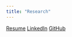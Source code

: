 ```yaml
---
title: "Research"
---
```


<a href="https://urldefense.com/v3/__https://carobuck.com/resume__;!!Mih3wA!EoFebZtAPTvF4MlTT0WCY3Juo-QY8wE7ujEN2mH7YryuITxaCmabphnmUNhd84yIiuTroxnYiilD4mEm$ " class="btn btn-outline-info"><i class="bi bi-stars"></i> Resume</a> <a href="https://urldefense.com/v3/__https://www.linkedin.com/in/caro-buck/__;!!Mih3wA!EoFebZtAPTvF4MlTT0WCY3Juo-QY8wE7ujEN2mH7YryuITxaCmabphnmUNhd84yIiuTroxnYisDlm4wD$ " class="btn btn-outline-info"><i class="bi bi-linkedin"></i> LinkedIn</a> <a href="https://urldefense.com/v3/__https://github.com/carobuck__;!!Mih3wA!EoFebZtAPTvF4MlTT0WCY3Juo-QY8wE7ujEN2mH7YryuITxaCmabphnmUNhd84yIiuTroxnYii-z3wcm$ " class="btn btn-outline-info"><i class="bi bi-github"></i> GitHub</a>